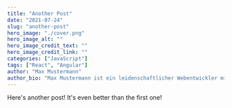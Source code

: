 ---
title: "Another Post"
date: "2021-07-24"
slug: "another-post"
hero_image: "./cover.png"
hero_image_alt: ""
hero_image_credit_text: ""
hero_image_credit_link: ""
categories: ["JavaScript"]
tags: ["React", "Angular"]
author: "Max Mustermann"
author_bio: "Max Mustermann ist ein leidenschaftlicher Webentwickler mit mehr als 10 Jahren Erfahrung."
---

Here's another post! It's even better than the first one!